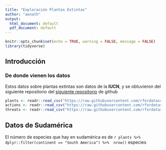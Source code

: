 ```yaml
---
title: "Exploración Plantas Extintas"
author: "aonath"
output:
  html_document: default
  pdf_document: default
---
```


```r
knitr::opts_chunk$set(echo = TRUE, warning = FALSE, message = FALSE)
library(tidyverse)
```

## Introducción

### De donde vienen los datos

Estos datos sobre plantas extintas son datos de la **IUCN**, y se obtuvieron del siguiente repositorio del [siguiente repositorio](https://github.com/rfordatascience/tidytuesday) de github


```r
plants <- readr::read_csv("https://raw.githubusercontent.com/rfordatascience/tidytuesday/master/data/2020/2020-08-18/plants.csv")
actions <- readr::read_csv("https://raw.githubusercontent.com/rfordatascience/tidytuesday/master/data/2020/2020-08-18/actions.csv")
threats <- readr::read_csv("https://raw.githubusercontent.com/rfordatascience/tidytuesday/master/data/2020/2020-08-18/threats.csv")

```

## Datos de Sudamérica

El número de especies que hay en sudamérica es de `r plants %>% dplyr::filter(continent == "South America") %>%  nrow()` especies
